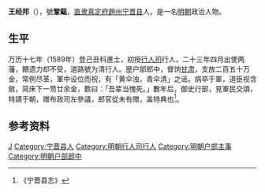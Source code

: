 '''王经邦'''（{{bd|？||？||}}），號'''鞏甌'''，[[直隶|直隶]][[真定府|真定府]][[趙州|趙州]][[宁晋县|宁晋县]]人，是一名[[明朝|明朝]]政治人物。
 
== 生平 ==
万历十七年（1589年）登己丑科進士，初授[[行人司|行人司]]行人，二十三年四月出使两藩，饋遗力却不受，道路號为清行人。歴户部郎中，督饷[[甘肃|甘肃]]，支放二百五十万金，常例尽革，軍中设位而祝，有「黄伞浊，青伞清」之谣。病卒于軍，道臣视含斂，简床下一笥廿余金，歎曰：「吾辈当愧死。」數年后，御史行部，見軍民交頌，特請于朝，赠布政司左參議，郎官從未有赠，盖特典也<ref>《宁晋县志》</ref>。
 
==参考资料==
{{reflist}}

{{萬曆十七年己丑科殿試金榜}}

{{Authority control}}

{{DEFAULTSORT:}}
[[Category:王姓|J]]
[[Category:宁晋县人|Category:宁晋县人]]
[[Category:明朝行人司行人|Category:明朝行人司行人]]
[[Category:明朝户部主事|Category:明朝户部主事]]
[[Category:明朝户部郎中|Category:明朝户部郎中]]

 
{{明朝人物小作品}}